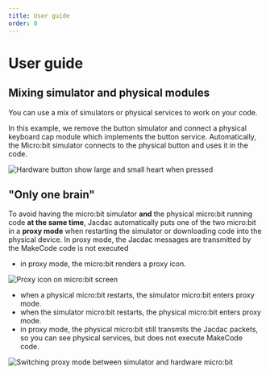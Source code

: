 ```yaml
---
title: User guide
order: 0
---
```

# User guide

## Mixing simulator and physical modules

You can use a mix of simulators or physical services to work on your code.

In this example, we remove the button simulator and connect a physical keyboard cap module which implements the button service.
Automatically, the Micro:bit simulator connects to the physical button and uses it in the code.

![Hardware button show large and small heart when pressed](./hardwareheartbeat.gif)

## "Only one brain"

To avoid having the micro:bit simulator **and** the physical micro:bit running code **at the same time**,
Jacdac automatically puts one of the two micro:bit in a **proxy mode** when restarting the simulator or downloading code into the physical device.
In proxy mode, the Jacdac messages are transmitted by the MakeCode code is not executed

- in proxy mode, the micro:bit renders a proxy icon.

![Proxy icon on micro:bit screen](./proxyscreen.png)

-   when a physical micro:bit restarts, the simulator micro:bit enters proxy mode.
-   when the simulator micro:bit restarts, the physical micro:bit enters proxy mode.
-   in proxy mode, the physical micro:bit still transmits the Jacdac packets, so you can see physical services, but does not execute MakeCode code.

![Switching proxy mode between simulator and hardware micro:bit](./onebrain.gif)
